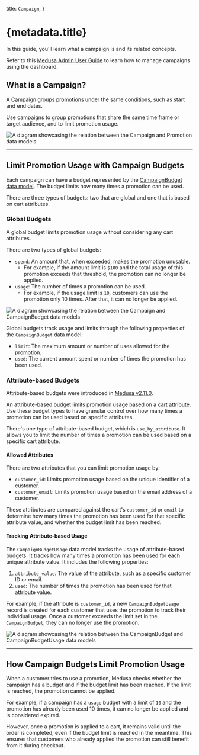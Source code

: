   title: `Campaign`,
}

# {metadata.title}

In this guide, you'll learn what a campaign is and its related concepts.

<Note title="Looking for no-code docs?">

Refer to this [Medusa Admin User Guide](!user-guide!/promotions/campaigns) to learn how to manage campaigns using the dashboard.

</Note>

## What is a Campaign?

A [Campaign](/references/promotion/models/Campaign) groups [promotions](../concepts/page.mdx#what-is-a-promotion) under the same conditions, such as start and end dates.

Use campaigns to group promotions that share the same time frame or target audience, and to limit promotion usage.

![A diagram showcasing the relation between the Campaign and Promotion data models](https://res.cloudinary.com/dza7lstvk/image/upload/v1709899225/Medusa%20Resources/campagin-promotion_hh3qsi.jpg)

---

## Limit Promotion Usage with Campaign Budgets

Each campaign can have a budget represented by the [CampaignBudget data model](/references/promotion/models/CampaignBudget). The budget limits how many times a promotion can be used.

There are three types of budgets: two that are global and one that is based on cart attributes.

### Global Budgets

A global budget limits promotion usage without considering any cart attributes.

There are two types of global budgets:

- `spend`: An amount that, when exceeded, makes the promotion unusable.
    - For example, if the amount limit is `$100` and the total usage of this promotion exceeds that threshold, the promotion can no longer be applied.
- `usage`: The number of times a promotion can be used.
    - For example, if the usage limit is `10`, customers can use the promotion only 10 times. After that, it can no longer be applied.

![A diagram showcasing the relation between the Campaign and CampaignBudget data models](https://res.cloudinary.com/dza7lstvk/image/upload/v1709899463/Medusa%20Resources/campagin-budget_rvqlmi.jpg)

Global budgets track usage and limits through the following properties of the `CampaignBudget` data model:

- `limit`: The maximum amount or number of uses allowed for the promotion.
- `used`: The current amount spent or number of times the promotion has been used.

### Attribute-based Budgets

<Note>

Attribute-based budgets were introduced in [Medusa v2.11.0](https://github.com/medusajs/medusa/releases/tag/v2.11.0).

</Note>

An attribute-based budget limits promotion usage based on a cart attribute. Use these budget types to have granular control over how many times a promotion can be used based on specific attributes.

There's one type of attribute-based budget, which is `use_by_attribute`. It allows you to limit the number of times a promotion can be used based on a specific cart attribute.

#### Allowed Attributes

There are two attributes that you can limit promotion usage by:

- `customer_id`: Limits promotion usage based on the unique identifier of a customer.
- `customer_email`: Limits promotion usage based on the email address of a customer.

These attributes are compared against the cart's `customer_id` or `email` to determine how many times the promotion has been used for that specific attribute value, and whether the budget limit has been reached.

#### Tracking Attribute-based Usage

The `CampaignBudgetUsage` data model tracks the usage of attribute-based budgets. It tracks how many times a promotion has been used for each unique attribute value. It includes the following properties:

1. `attribute_value`: The value of the attribute, such as a specific customer ID or email.
2. `used`: The number of times the promotion has been used for that attribute value.

For example, if the attribute is `customer_id`, a new `CampaignBudgetUsage` record is created for each customer that uses the promotion to track their individual usage. Once a customer exceeds the limit set in the `CampaignBudget`, they can no longer use the promotion.

![A diagram showcasing the relation between the CampaignBudget and CampaignBudgetUsage data models](https://res.cloudinary.com/dza7lstvk/image/upload/v1760340527/Medusa%20Resources/campaign-budget-attr_fv0v2u.jpg)

---

## How Campaign Budgets Limit Promotion Usage

When a customer tries to use a promotion, Medusa checks whether the campaign has a budget and if the budget limit has been reached. If the limit is reached, the promotion cannot be applied.

For example, if a campaign has a `usage` budget with a limit of `10` and the promotion has already been used 10 times, it can no longer be applied and is considered expired.

However, once a promotion is applied to a cart, it remains valid until the order is completed, even if the budget limit is reached in the meantime. This ensures that customers who already applied the promotion can still benefit from it during checkout.